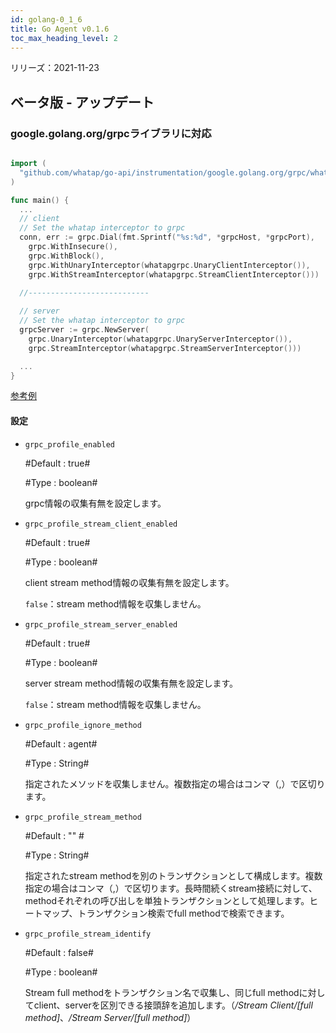 ```yaml
---
id: golang-0_1_6
title: Go Agent v0.1.6
toc_max_heading_level: 2
---
```



リリーズ：2021-11-23

## ベータ版 - アップデート

### google.golang.org/grpcライブラリに対応

```go title='Install guide'

import (
  "github.com/whatap/go-api/instrumentation/google.golang.org/grpc/whatapgrpc"
)

func main() {
  ...
  // client
  // Set the whatap interceptor to grpc
  conn, err := grpc.Dial(fmt.Sprintf("%s:%d", *grpcHost, *grpcPort),
    grpc.WithInsecure(),
    grpc.WithBlock(),
    grpc.WithUnaryInterceptor(whatapgrpc.UnaryClientInterceptor()),
    grpc.WithStreamInterceptor(whatapgrpc.StreamClientInterceptor()))
      
  //---------------------------

  // server
  // Set the whatap interceptor to grpc
  grpcServer := grpc.NewServer(
    grpc.UnaryInterceptor(whatapgrpc.UnaryServerInterceptor()),
    grpc.StreamInterceptor(whatapgrpc.StreamServerInterceptor()))

  ...
}
```

[参考例](https://github.com/whatap/go-api-example/tree/main/google.golang.org/grpc)

#### 設定

-   `grpc_profile_enabled`

    \#Default : true#

    \#Type : boolean# 

    grpc情報の収集有無を設定します。 

-   `grpc_profile_stream_client_enabled`

    \#Default : true#

    \#Type : boolean#

    client stream method情報の収集有無を設定します。

    `false`：stream method情報を収集しません。 

-   `grpc_profile_stream_server_enabled`

    \#Default : true#

    \#Type : boolean#

    server stream method情報の収集有無を設定します。

    `false`：stream method情報を収集しません。 

-   `grpc_profile_ignore_method`

    \#Default : agent#

    \#Type : String# 

    指定されたメソッドを収集しません。複数指定の場合はコンマ（,）で区切ります。

-   `grpc_profile_stream_method`

    \#Default : "" #

    \#Type : String# 

    指定されたstream methodを別のトランザクションとして構成します。複数指定の場合はコンマ（,）で区切ります。長時間続くstream接続に対して、methodそれぞれの呼び出しを単独トランザクションとして処理します。ヒートマップ、トランザクション検索でfull methodで検索できます。 

-   `grpc_profile_stream_identify`

    \#Default : false#

    \#Type : boolean#

    Stream full methodをトランザクション名で収集し、同じfull methodに対してclient、serverを区別できる接頭辞を追加します。（_/Stream Client/[full method]_、_/Stream Server/[full method]_）
